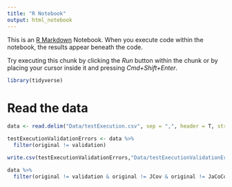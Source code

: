 ```yaml
---
title: "R Notebook"
output: html_notebook
---
```


This is an [R Markdown](http://rmarkdown.rstudio.com) Notebook. When you execute code within the notebook, the results appear beneath the code. 

Try executing this chunk by clicking the *Run* button within the chunk or by placing your cursor inside it and pressing *Cmd+Shift+Enter*. 

```r
library(tidyverse)
```

# Read the data

```r
data <- read.delim("Data/testExecution.csv", sep = ",", header = T, stringsAsFactors = TRUE)
```

```r
testExecutionValidationErrors <- data %>% 
  filter(original != validation)

write.csv(testExecutionValidationErrors,"Data/testExecutionValidationErrors.csv", row.names = FALSE)

data %>% 
  filter(original != validation & original != JCov & original != JaCoCo & original != JVM & original != Yajta)


```

